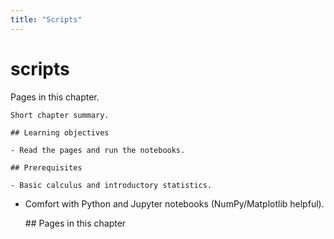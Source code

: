 ```yaml
---
title: "Scripts"
---
```


# scripts

Pages in this chapter.


    Short chapter summary.

    ## Learning objectives

    - Read the pages and run the notebooks.

    ## Prerequisites

    - Basic calculus and introductory statistics.
- Comfort with Python and Jupyter notebooks (NumPy/Matplotlib helpful).

    <!-- AUTOGEN_START -->
## Pages in this chapter


<!-- AUTOGEN_END -->

